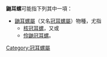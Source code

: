 '''鼬耳螺'''可能指下列其中一項：
* [[鼬耳螺屬|鼬耳螺屬]]（又名[[冠耳螺屬|冠耳螺屬]]）物種，尤指
** [[核冠耳螺|核冠耳螺]]，又或
** [[伶鼬冠耳螺|伶鼬冠耳螺]]。

{{disambig}}

[[Category:冠耳螺屬|Category:冠耳螺屬]]